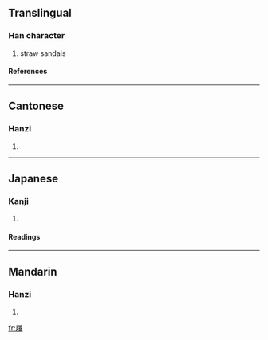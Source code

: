 {{see|蹺}}

==Translingual==
===Han character===
{{Han char|rn=44|rad=尸|as=15|sn=18|four=7722<sub>7</sub>|canj=尸竹人月 (SHOB)}}
# straw sandals
====References====
{{Han ref|kx=0304.020|dkj=07812|dj=0602.100|hdz=20981.100|uh=5C69|ud=23657|bh=EFC2|bd=61378}}
----
==Cantonese==
===Hanzi===
{{yue-hanzi|jyut=|y=geuk3}}
# {{defn|Cantonese}}
----
==Japanese==
===Kanji===
{{ja-kanji|grade=|rs=尸15}}
# {{defn|Japanese}} 
====Readings====
{{ja-readings|on=[[きゃく]] (kyaku), [[かく]] (kaku), [[きく]] (kiku), [[こく]] (koku), [[けう]] (keu)|kun=[[いとぐつ]] (itogutsu), [[くつしき]] (kutsushiki), [[しきわら]] (shikiwara)}}
----
==Mandarin==
===Hanzi===
{{cmn-hanzi|pin=[[juē]] ([[jue1]])|wg=chüeh<sup>1</sup>}}
# {{defn|Mandarin}}

[[fr:屩]]